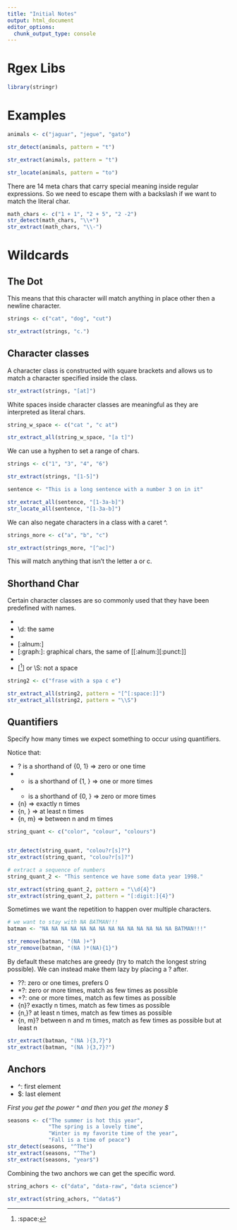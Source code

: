 ```yaml
---
title: "Initial Notes"
output: html_document
editor_options: 
  chunk_output_type: console
---
```


# Rgex Libs

```r
library(stringr)
```

# Examples

```r
animals <- c("jaguar", "jegue", "gato")

str_detect(animals, pattern = "t")

str_extract(animals, pattern = "t")

str_locate(animals, pattern = "to")

```

There are 14 meta chars that carry special meaning inside regular expressions. So we need to escape them with a backslash if we want to match the literal char.

```r
math_chars <- c("1 + 1", "2 + 5", "2 -2")
str_detect(math_chars, "\\+")
str_extract(math_chars, "\\-")

```


# Wildcards

## The Dot

This means that this character will match anything in place other then a newline character.

```r
strings <- c("cat", "dog", "cut")

str_extract(strings, "c.")


```


## Character classes

A character class is constructed with square brackets and allows us to match a character specified inside the class.

```r
str_extract(strings, "[at]")

```

White spaces inside character classes are meaningful as they are interpreted as literal chars.

```r
string_w_space <- c("cat ", "c at")

str_extract_all(string_w_space, "[a t]")


```


We can use a hyphen to set a range of chars.

```r
strings <- c("1", "3", "4", "6")

str_extract(strings, "[1-5]")

```


```r
sentence <- "This is a long sentence with a number 3 on in it"

str_extract_all(sentence, "[1-3a-b]")
str_locate_all(sentence, "[1-3a-b]")

```

We can also negate characters in a class with a caret ^.

```r
strings_more <- c("a", "b", "c")

str_extract(strings_more, "[^ac]")
```

This will match anything that isn't the letter a or c.


## Shorthand Char

Certain character classes are so commonly used that they have been predefined with names. 

- [:digit:]: all the digits
- \\d: the same
- [:alpha:]: alphabetic characters, upper and lower
- [:alnum:]
- [:graph:]: graphical chars, the same of [[:alnum:][:punct:]]
- [:space:]: space, tab, newline, form, feed, carriage, \\s
- [^[:space:]] or \\S: not a space


```r
string2 <- c("frase with a spa c e")

str_extract_all(string2, pattern = "[^[:space:]]")
str_extract_all(string2, pattern = "\\S")


```


## Quantifiers

Specify how many times we expect something to occur using quantifiers.

Notice that:

- ? is a shorthand of {0, 1} => zero or one time
- + is a shorthand of {1, } => one or more times
- * is a shorthand of {0, } => zero or more times
- {n} => exactly n times
- {n, } => at least n times
- {n, m} => between n and m times


```r
string_quant <- c("color", "colour", "colours")


str_detect(string_quant, "colou?r[s]?")
str_extract(string_quant, "colou?r[s]?")

# extract a sequence of numbers
string_quant_2 <- "This sentence we have some data year 1998."

str_extract(string_quant_2, pattern = "\\d{4}")
str_extract(string_quant_2, pattern = "[:digit:]{4}")

```


Sometimes we want the repetition to happen over multiple characters.


```r
# we want to stay with NA BATMAN!!!
batman <- "NA NA NA NA NA NA NA NA NA NA NA NA NA NA BATMAN!!!"

str_remove(batman, "(NA )+")
str_remove(batman, "(NA )*(NA){1}")

```

By default these matches are greedy (try to match the longest string possible). We can instead make them lazy by placing a ? after. 

- ??: zero or one times, prefers 0
- *?: zero or more times, match as few times as possible
- +?: one or more times, match as few times as possible
- {n}? exactly n times, match as few times as possible
- {n,}? at least n times, match as few times as possible
- {n, m}? between n and m times, match as few times as possible but at least n

```r
str_extract(batman, "(NA ){3,7}")
str_extract(batman, "(NA ){3,7}?")

```


## Anchors

- ^: first element
- $: last element

_First you get the power ^ and then you get the money $_


```r
seasons <- c("The summer is hot this year",
             "The spring is a lovely time",
             "Winter is my favorite time of the year",
             "Fall is a time of peace")
str_detect(seasons, "^The")
str_extract(seasons, "^The")
str_extract(seasons, "year$")


```

Combining the two anchors we can get the specific word.

```r
string_achors <- c("data", "data-raw", "data science")

str_extract(string_achors, "^data$")

```





















































